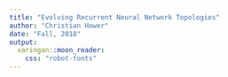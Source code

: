 ```yaml
---
title: "Evolving Recurrent Neural Network Topologies"
author: "Christian Hower"
date: "Fall, 2018"
output: 
  xaringan::moon_reader:
    css: "robot-fonts"
---
```

